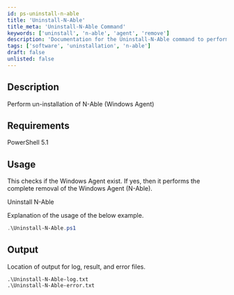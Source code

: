 ```yaml
---
id: ps-uninstall-n-able
title: 'Uninstall-N-Able'
title_meta: 'Uninstall-N-Able Command'
keywords: ['uninstall', 'n-able', 'agent', 'remove']
description: 'Documentation for the Uninstall-N-Able command to perform the uninstallation of the N-Able Windows Agent.'
tags: ['software', 'uninstallation', 'n-able']
draft: false
unlisted: false
---
```


## Description
Perform un-installation of N-Able (Windows Agent)

## Requirements
PowerShell 5.1

## Usage
This checks if the Windows Agent exist.
If yes, then it performs the complete removal of the Windows Agent (N-Able).


Uninstall N-Able

Explanation of the usage of the below example.

```powershell
.\Uninstall-N-Able.ps1
```

## Output
Location of output for log, result, and error files.

    .\Uninstall-N-Able-log.txt
    .\Uninstall-N-Able-error.txt









